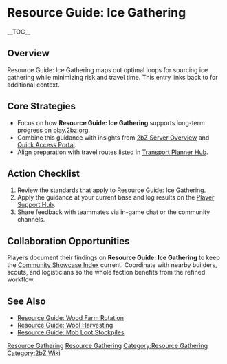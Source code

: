 {{Short description|Resource Guide: Ice Gathering maps out optimal loops for sourcing ice gathering while minimizing risk and travel time}}
= Resource Guide: Ice Gathering =
{{2bZ Navbox}}
__TOC__

== Overview ==
Resource Guide: Ice Gathering maps out optimal loops for sourcing ice gathering while
minimizing risk and travel time. This entry links back to [[Category:Resource
Gathering|Resource Gathering]] for additional context.

== Core Strategies ==
* Focus on how '''Resource Guide: Ice Gathering''' supports long-term progress on [[play.2bz.org]].
* Combine this guidance with insights from [[2bZ Server Overview]] and [[Quick Access Portal]].
* Align preparation with travel routes listed in [[Transport Planner Hub]].

== Action Checklist ==
# Review the [[Category:Resource Gathering|Resource Gathering]] standards that apply to Resource Guide: Ice Gathering.
# Apply the guidance at your current base and log results on the [[Player Support Hub]].
# Share feedback with teammates via in-game chat or the community channels.

== Collaboration Opportunities ==
Players document their findings on '''Resource Guide: Ice Gathering''' to keep the
[[Community Showcase Index]] current. Coordinate with nearby builders, scouts, and
logisticians so the whole faction benefits from the refined workflow.

== See Also ==
* [[Resource Guide: Wood Farm Rotation]]
* [[Resource Guide: Wool Harvesting]]
* [[Resource Guide: Mob Loot Stockpiles]]

[[Category:Resource Gathering]]
[[Category:2bZ Wiki]]
